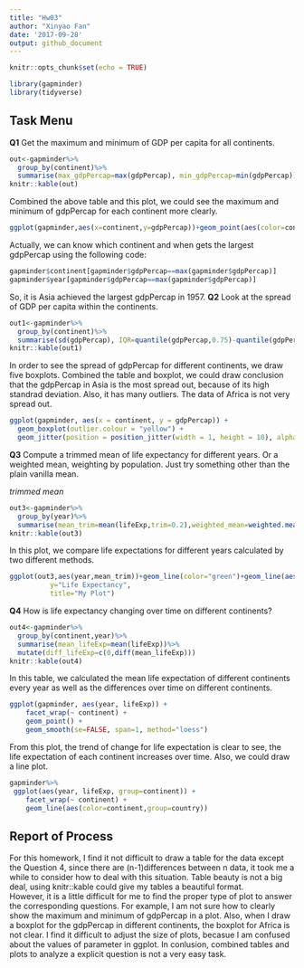 ```yaml
---
title: "Hw03"
author: "Xinyao Fan"
date: '2017-09-28'
output: github_document
---
```


```r
knitr::opts_chunk$set(echo = TRUE)
```

```r
library(gapminder)
library(tidyverse)
```
## Task Menu

**Q1**
Get the maximum and minimum of GDP per capita for all continents.

```r
out<-gapminder%>%
  group_by(continent)%>%
  summarise(max_gdpPercap=max(gdpPercap), min_gdpPercap=min(gdpPercap))
knitr::kable(out)
```

Combined the above table and this plot, we could see the maximum and minimum of gdpPercap for each continent more clearly.
```r
ggplot(gapminder,aes(x=continent,y=gdpPercap))+geom_point(aes(color=continent))
```

Actually, we can know which continent and when gets the largest gdpPercap using the following code:
```r
gapminder$continent[gapminder$gdpPercap==max(gapminder$gdpPercap)]
gapminder$year[gapminder$gdpPercap==max(gapminder$gdpPercap)]
```

So, it is Asia achieved the largest gdpPercap in 1957. 
**Q2**
Look at the spread of GDP per capita within the continents.
```r
out1<-gapminder%>%
  group_by(continent)%>%
  summarise(sd(gdpPercap), IQR=quantile(gdpPercap,0.75)-quantile(gdpPercap,0.25))
knitr::kable(out1)
```

In order to see the spread of gdpPercap for different continents, we draw five boxplots. Combined the table and boxplot, we could draw conclusion that the gdpPercap in Asia is the most spread out, because of its high standrad deviation. Also, it has many outliers. The data of Africa is not very spread out.
```r
ggplot(gapminder, aes(x = continent, y = gdpPercap)) +
  geom_boxplot(outlier.colour = "yellow") +
  geom_jitter(position = position_jitter(width = 1, height = 10), alpha = 0.1)
```

**Q3**
Compute a trimmed mean of life expectancy for different years. Or a weighted mean, weighting by population. Just try something other than the plain vanilla mean.<br>

*trimmed mean*
```r
out3<-gapminder%>%
  group_by(year)%>%
  summarise(mean_trim=mean(lifeExp,trim=0.2),weighted_mean=weighted.mean(lifeExp,pop))
knitr::kable(out3)
```

In this plot, we compare life expectations for different years calculated by two different methods. 
```r
ggplot(out3,aes(year,mean_trim))+geom_line(color="green")+geom_line(aes(year,weighted_mean),color="red")+labs(x="year", 
          y="Life Expectancy",
          title="My Plot")
```

**Q4**
How is life expectancy changing over time on different continents?
```r
out4<-gapminder%>% 
  group_by(continent,year)%>% 
  summarise(mean_lifeExp=mean(lifeExp))%>%
  mutate(diff_lifeExp=c(0,diff(mean_lifeExp)))
knitr::kable(out4)
```
 
In this table, we calculated the mean life expectation of different continents every year as well as the differences over time on different continents. 

```r
ggplot(gapminder, aes(year, lifeExp)) +
    facet_wrap(~ continent) +
    geom_point() +
    geom_smooth(se=FALSE, span=1, method="loess")
```

From this plot, the trend of change for life expectation is clear to see, the life expectation of each continent increases over time. Also, we could draw a line plot.

```r
gapminder%>%
 ggplot(aes(year, lifeExp, group=continent)) +
    facet_wrap(~ continent) +
    geom_line(aes(color=continent,group=country))
```

## Report of Process
For this homework, I find it not difficult to draw a table for the data except the Question 4, since there are (n-1)differences between n data, it took me a while to consider how to deal with this situation. Table beauty is not a big deal, using knitr::kable could give my tables a beautiful format.<br>
However, it is a little difficult for me to find the proper type of plot to answer the corresponding questions. For example, I am not sure how to clearly show the maximum and minimum of gdpPercap in a plot. Also, when I draw a boxplot for the gdpPercap in different continents, the boxplot for Africa is not clear. I find it difficult to adjust the size of plots, becasue I am confused about the values of parameter in ggplot. In conlusion, combined tables and plots to analyze a explicit question is not a very easy task.

